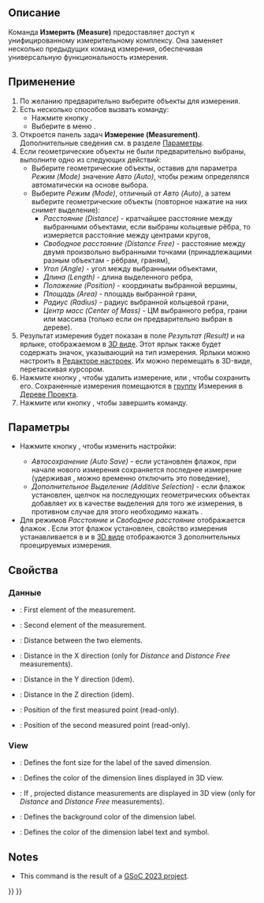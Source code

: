 <languages/>

{{Docnav/ru
|[[Std_AddonMgr/ru|Менеджер Дополнений]]
|
|[[Std_Tools_Menu/ru|Меню Инструменты]]
|IconL=Std_AddonMgr.svg
|IconR=
|IconC=Freecad.svg
}}

{{GuiCommand/ru
|Name=Std Measure
|Name/ru=Измерить
|MenuLocation=Инструменты → Измерить
|Workbenches=Все
|Version=1.0
|SeeAlso=[[Draft_Dimension/ru|Draft (Набросок) Размеры]]
}}

<span id="Description"></span>
== Описание ==

Команда '''Измерить (Measure)''' предоставляет доступ к унифицированному измерительному комплексу. Она заменяет несколько предыдущих команд измерения, обеспечивая универсальную функциональность измерения.

<span id="Usage"></span>
== Применение ==

# По желанию предварительно выберите объекты для измерения.
# Есть несколько способов вызвать команду:
#* Нажмите кнопку {{Button|[[Image:Std_Measure.svg|16px]] [[Std_Measure/ru|Измерить (Measure)]]}}.
#* Выберите в меню {{MenuCommand|Инструменты → [[Image:Std_Measure.svg|16px]] Измерить (Measure)}}.
# Откроется панель задач '''Измерение (Measurement)'''. Дополнительные сведения см. в разделе [[#Options|Параметры]].
# Если геометрические объекты не были предварительно выбраны, выполните одно из следующих действий:
#* Выберите геометрические объекты, оставив для параметра ''Режим (Mode)'' значение ''Авто (Auto)'', чтобы режим определялся автоматически на основе выбора.
#* Выберите ''Режим (Mode)'', отличный от ''Авто (Auto)'', а затем выберите геометрические объекты (повторное нажатие на них снимет выделение):
#** ''Расстояние (Distance)'' - кратчайшее расстояние между выбранными объектами, если выбраны кольцевые рёбра, то измеряется расстояние между центрами кругов,
#** ''Свободное расстояние (Distance Free)'' - расстояние между двумя произвольно выбранными точками (принадлежащими разным объектам - рёбрам, граням),
#** ''Угол (Angle)'' - угол между выбранными объектами,
#** ''Длина (Length)'' - длина выделенного ребра,
#** ''Положение (Position)'' - координаты выбранной вершины,
#** ''Площадь (Area)'' - площадь выбранной грани,
#** ''Радиус (Radius)'' - радиус выбранной кольцевой грани,
#** ''Центр масс (Center of Mass)'' - ЦМ выбранного ребра, грани или массива (только если он предварительно выбран в дереве).
# Результат измерения будет показан в поле ''Результат (Result)'' и на ярлыке, отображаемом в [[3D_view/ru|3D виде]]. Этот ярлык также будет содержать значок, указывающий на тип измерения. Ярлыки можно настроить в [[Preferences_Editor/ru|Редакторе настроек]]. Их можно перемещать в 3D-виде, перетаскивая курсором.
# Нажмите кнопку {{Button|Сбросить (Reset)}}, чтобы удалить измерение, или {{Button|Сохранить (Save)}}, чтобы сохранить его. Сохраненные измерения помещаются в [[Std_Group/ru|группу]] Измерения в [[Tree_view/ru|Дереве Проекта]].
# Нажмите {{KEY|Esc}} или кнопку {{Button|Закрыть (Close)}}, чтобы завершить команду.

<span id="Options"></span>
== Параметры ==

* {{Version/ru|1.1}} Нажмите кнопку {{Button|[[Image:Preferences-system.svg|x16px]] [[Image:Toolbar_flyout_arrow.svg|x16px]]}}, чтобы изменить настройки:
** ''Автосохранение (Auto Save)'' - если установлен флажок, при начале нового измерения сохраняется последнее измерение (удерживая {{Button|Shift}}, можно временно отключить это поведение),
** ''Дополнительное Выделение (Additive Selection)'' - если флажок установлен, щелчок на последующих геометрических объектах добавляет их в качестве выделения для того же измерения, в противном случае для этого необходимо нажать {{Button|Ctrl}}.
* Для режимов ''Расстояние'' и ''Свободное расстояние'' отображается флажок {{MenuCommand|Показать Дельту (Show Delta)}}. Если этот флажок установлен, свойство {{PropertyView|Показать Дельту (Show Delta)}} измерения устанавливается в {{TRUE}} и в [[3D_view/ru|3D виде]] отображаются 3 дополнительных проецируемых измерения.

<span id="Properties"></span>
== Свойства ==

<span id="Data"></span>
=== Данные ===

{{TitleProperty|Измерение}}

<div lang="en" dir="ltr" class="mw-content-ltr">
* {{PropertyData|Element1|LinkSub}}: First element of the measurement.
* {{PropertyData|Element2|LinkSub}}: Second element of the measurement.
* {{PropertyData|Distance|Distance}}: Distance between the two elements.
* {{PropertyData|Distance X|Distance}}: Distance in the X direction (only for ''Distance'' and ''Distance Free'' measurements).
* {{PropertyData|Distance Y|Distance}}: Distance in the Y direction (idem).
* {{PropertyData|Distance Z|Distance}}: Distance in the Z direction (idem).
* {{PropertyData|Position1|Vector|Hidden}}: Position of the first measured point (read-only).
* {{PropertyData|Position2|Vector|Hidden}}: Position of the second measured point (read-only).
</div>

<div lang="en" dir="ltr" class="mw-content-ltr">
===View===
</div>

<div lang="en" dir="ltr" class="mw-content-ltr">
{{TitleProperty|Appearance}}
</div>

<div lang="en" dir="ltr" class="mw-content-ltr">
* {{PropertyView|Font Size|Integer}}: Defines the font size for the label of the saved dimension.
* {{PropertyView|Line Color|Color}}: Defines the color of the dimension lines displayed in 3D view.
* {{PropertyView|Show Delta|Bool}}: If {{TRUE}}, projected distance measurements are displayed in 3D view (only for ''Distance'' and ''Distance Free'' measurements).
* {{PropertyView|Text Background Color|Color}}: Defines the background color of the dimension label.
* {{PropertyView|Text Color|Color}}: Defines the color of the dimension label text and symbol.
</div>

<div lang="en" dir="ltr" class="mw-content-ltr">
==Notes==
</div>

<div lang="en" dir="ltr" class="mw-content-ltr">
* This command is the result of a [[Unified_Measurement_Facility|GSoC 2023 project]].
</div>


<div lang="en" dir="ltr" class="mw-content-ltr">
{{Docnav
|[[Std_AddonMgr|AddonMgr]]
|
|[[Std_Tools_Menu|Std Tools Menu]]
|IconL=Std_AddonMgr.svg
|IconR=
|IconC=Freecad.svg
}}
</div>

{{Std_Base_navi{{#translation:}}}}
{{Userdocnavi{{#translation:}}}}
